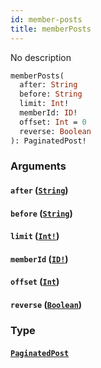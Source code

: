 ```yaml
---
id: member-posts
title: memberPosts
---
```


No description

```graphql
memberPosts(
  after: String
  before: String
  limit: Int!
  memberId: ID!
  offset: Int = 0
  reverse: Boolean
): PaginatedPost!

```

### Arguments

#### `after` ([`String`](/docs/graphql/scalars/string))

#### `before` ([`String`](/docs/graphql/scalars/string))

#### `limit` ([`Int!`](/docs/graphql/scalars/int))

#### `memberId` ([`ID!`](/docs/graphql/scalars/id))

#### `offset` ([`Int`](/docs/graphql/scalars/int))

#### `reverse` ([`Boolean`](/docs/graphql/scalars/boolean))

### Type

#### [`PaginatedPost`](/docs/graphql/objects/paginated-post)

